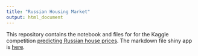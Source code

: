 ```yaml
---
title: "Russian Housing Market"
output: html_document
---
```


This repository contains the notebook and files for for the Kaggle competition [predicting Russian house prices](https://www.kaggle.com/c/sberbank-russian-housing-market#evaluation). The markdown file shiny app is [here](https://rampje.shinyapps.io/kaggle_eda/).

